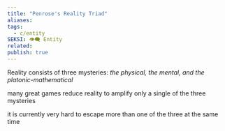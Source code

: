 ```yaml
---
title: "Penrose's Reality Triad"
aliases: 
tags:
  - c/entity
SEKSI: 👁️‍🗨️ Entity
related:
publish: true
---
```




Reality consists of three mysteries: *the physical, the mental, and the platonic-mathematical*

many great games reduce reality to amplify only a single of the three mysteries

it is currently very hard to escape more than one of the three at the same time
